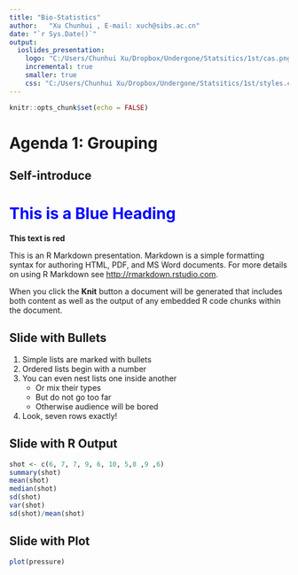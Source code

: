```yaml
---
title: "Bio-Statistics"
author:   "Xu Chunhui , E-mail: xuch@sibs.ac.cn"
date: "`r Sys.Date()`"
output: 
  ioslides_presentation:
    logo: "C:/Users/Chunhui Xu/Dropbox/Undergone/Statsitics/1st/cas.png"
    incremental: true
    smaller: true
    css: "C:/Users/Chunhui Xu/Dropbox/Undergone/Statsitics/1st/styles.css"
---
```



```r
knitr::opts_chunk$set(echo = FALSE)
```

# Agenda 1: Grouping

## Self-introduce 
<h1 style="color:blue;">This is a Blue Heading</h1>


<div class="red2">
**This text is red**
</div>

This is an R Markdown presentation. Markdown is a simple formatting syntax for authoring HTML, PDF, and MS Word documents. For more details on using R Markdown see <http://rmarkdown.rstudio.com>.

When you click the **Knit** button a document will be generated that includes both content as well as the output of any embedded R code chunks within the document.

## Slide with Bullets

1. Simple lists are marked with bullets
1. Ordered lists begin with a number
1. You can even nest lists one inside another
    * Or mix their types
    * But do not go too far
    * Otherwise audience will be bored
1. Look, seven rows exactly!

## Slide with R Output

```r
shot <- c(6, 7, 7, 9, 6, 10, 5,8 ,9 ,6)
summary(shot)
mean(shot)
median(shot)
sd(shot)
var(shot)
sd(shot)/mean(shot)
```

## Slide with Plot

```r
plot(pressure)
```


